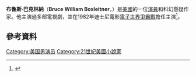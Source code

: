 {{Infobox person
| name          = Bruce Boxleitner
| image         = Bruce Boxleitner.jpg
| caption       = 
| birth_name    = Bruce William Boxleitner
| birth_date    = {{Birth date and age|1950|05|12}}
| birth_place   = 美國[[埃爾金_(伊利諾州)|埃爾金 (伊利諾州)]]
| occupation    = 演員
| known_for     = Luke Macahan<br>Alan Bradley/Tron<br>Lee Stetson a.k.a. Scarecrow<br>Captain [[John_Sheridan_(Babylon_5)|John Sheridan]]
| years_active  = 1973–現在
| spouse        = {{Unbulleted list | Kathryn Holcomb {{small|(1977–1987)}} | [[Melissa_Gilbert|Melissa Gilbert]] {{small|(1995–2011)}} }}
| children      = 3
}}
'''布魯斯·巴克林納'''（'''Bruce William Boxleitner'''，{{bd|1950年|5月12日}}）是[[美國|美國]]的一位[[演員|演員]]和科幻懸疑作家。他主演過多部電視劇，並在1982年迪士尼電影[[電子世界爭霸戰|電子世界爭霸戰]]擔任主演<ref name="tron">{{cite web|title=Tron Legacy Star Bruce Boxleitner on the Rivalry Between Star Trek and Babylon 5|url=http://trekweb.com/articles/2010/03/13/Tron-Legacy-Star-Bruce-Boxleitner-on-the-Rivalry-Between-Star-Trek-and-Babylon-5.shtml|accessdate=June 5, 2010|deadurl=yes|archiveurl=https://web.archive.org/web/20100317142045/http://trekweb.com/articles/2010/03/13/Tron-Legacy-Star-Bruce-Boxleitner-on-the-Rivalry-Between-Star-Trek-and-Babylon-5.shtml|archivedate=2010年3月17日}}</ref>。
==參考資料==
{{reflist}}

[[Category:美国男演员|Category:美国男演员]]
[[Category:21世紀美國小說家|Category:21世紀美國小說家]]